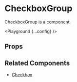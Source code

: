 
# CheckboxGroup

CheckboxGroup is a component.

<Playground {...config} />

## Props

<PropsTable propsConfig={config.props} />

## Related Components

- [Checkbox](/checkbox)
